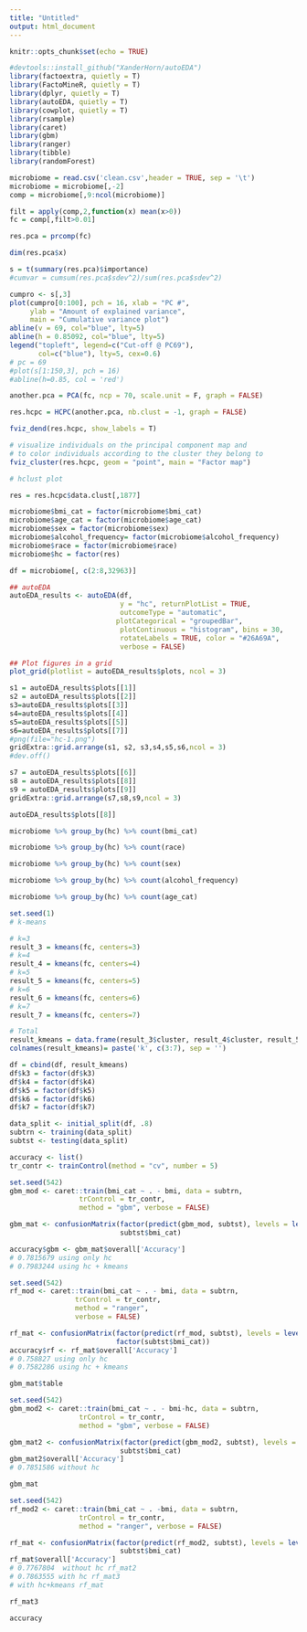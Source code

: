 ```yaml
---
title: "Untitled"
output: html_document
---
```


```r
knitr::opts_chunk$set(echo = TRUE)
```

```r
#devtools::install_github("XanderHorn/autoEDA")
library(factoextra, quietly = T)
library(FactoMineR, quietly = T)
library(dplyr, quietly = T)
library(autoEDA, quietly = T)
library(cowplot, quietly = T) 
library(rsample)
library(caret)
library(gbm)
library(ranger)
library(tibble)
library(randomForest)
```
```r
microbiome = read.csv('clean.csv',header = TRUE, sep = '\t')
microbiome = microbiome[,-2]
comp = microbiome[,9:ncol(microbiome)]
```
```r
filt = apply(comp,2,function(x) mean(x>0))
fc = comp[,filt>0.01]
```




```r
res.pca = prcomp(fc)
```
```r
dim(res.pca$x)
```

```r
s = t(summary(res.pca)$importance)
#cumvar = cumsum(res.pca$sdev^2)/sum(res.pca$sdev^2)
```
```r
cumpro <- s[,3]
plot(cumpro[0:100], pch = 16, xlab = "PC #", 
     ylab = "Amount of explained variance", 
     main = "Cumulative variance plot")
abline(v = 69, col="blue", lty=5)
abline(h = 0.85092, col="blue", lty=5)
legend("topleft", legend=c("Cut-off @ PC69"),
       col=c("blue"), lty=5, cex=0.6)
# pc = 69
#plot(s[1:150,3], pch = 16)
#abline(h=0.85, col = 'red')
```


```r
another.pca = PCA(fc, ncp = 70, scale.unit = F, graph = FALSE)
```



```r
res.hcpc = HCPC(another.pca, nb.clust = -1, graph = FALSE)
```

```r
fviz_dend(res.hcpc, show_labels = T)
```


```r
# visualize individuals on the principal component map and 
# to color individuals according to the cluster they belong to
fviz_cluster(res.hcpc, geom = "point", main = "Factor map")
```

```r
# hclust plot
```



```r
res = res.hcpc$data.clust[,1877]
```

```r
microbiome$bmi_cat = factor(microbiome$bmi_cat)
microbiome$age_cat = factor(microbiome$age_cat)
microbiome$sex = factor(microbiome$sex)
microbiome$alcohol_frequency= factor(microbiome$alcohol_frequency)
microbiome$race = factor(microbiome$race)
microbiome$hc = factor(res)
```

```r
df = microbiome[, c(2:8,32963)]
```

```r
## autoEDA 
autoEDA_results <- autoEDA(df, 
                           y = "hc", returnPlotList = TRUE,
                           outcomeType = "automatic", 
                          plotCategorical = "groupedBar", 
                           plotContinuous = "histogram", bins = 30, 
                           rotateLabels = TRUE, color = "#26A69A", 
                           verbose = FALSE) 

## Plot figures in a grid
plot_grid(plotlist = autoEDA_results$plots, ncol = 3)
```


```r
s1 = autoEDA_results$plots[[1]]
s2 = autoEDA_results$plots[[2]]
s3=autoEDA_results$plots[[3]]
s4=autoEDA_results$plots[[4]]
s5=autoEDA_results$plots[[5]]
s6=autoEDA_results$plots[[7]]
#png(file="hc-1.png")
gridExtra::grid.arrange(s1, s2, s3,s4,s5,s6,ncol = 3)
#dev.off()
```

```r
s7 = autoEDA_results$plots[[6]]
s8 = autoEDA_results$plots[[8]]
s9 = autoEDA_results$plots[[9]]
gridExtra::grid.arrange(s7,s8,s9,ncol = 3)
```
```r
autoEDA_results$plots[[8]]
```



```r
microbiome %>% group_by(hc) %>% count(bmi_cat)
```
```r
microbiome %>% group_by(hc) %>% count(race)
```
```r
microbiome %>% group_by(hc) %>% count(sex)
```
```r
microbiome %>% group_by(hc) %>% count(alcohol_frequency)
```


```r
microbiome %>% group_by(hc) %>% count(age_cat)
```





```r
set.seed(1)
# k-means

# k=3
result_3 = kmeans(fc, centers=3)
# k=4
result_4 = kmeans(fc, centers=4)
# k=5
result_5 = kmeans(fc, centers=5)
# k=6
result_6 = kmeans(fc, centers=6)
# k=7
result_7 = kmeans(fc, centers=7)

# Total
result_kmeans = data.frame(result_3$cluster, result_4$cluster, result_5$cluster, result_6$cluster, result_7$cluster)
colnames(result_kmeans)= paste('k', c(3:7), sep = '')
```
```r
df = cbind(df, result_kmeans)
df$k3 = factor(df$k3)
df$k4 = factor(df$k4)
df$k5 = factor(df$k5)
df$k6 = factor(df$k6)
df$k7 = factor(df$k7)
```


```r
data_split <- initial_split(df, .8)
subtrn <- training(data_split)
subtst <- testing(data_split)
```

```r
accuracy <- list()
tr_contr <- trainControl(method = "cv", number = 5)
```

```r
set.seed(542)
gbm_mod <- caret::train(bmi_cat ~ . - bmi, data = subtrn,
                 trControl = tr_contr, 
                 method = "gbm", verbose = FALSE)

gbm_mat <- confusionMatrix(factor(predict(gbm_mod, subtst), levels = levels(subtst$bmi_cat)),
                           subtst$bmi_cat)

accuracy$gbm <- gbm_mat$overall['Accuracy']
# 0.7815679 using only hc
# 0.7983244 using hc + kmeans
```
```r
set.seed(542)
rf_mod <- caret::train(bmi_cat ~ . - bmi, data = subtrn,
                trControl = tr_contr,
                method = "ranger",
                verbose = FALSE)

rf_mat <- confusionMatrix(factor(predict(rf_mod, subtst), levels = levels(subtst$bmi_cat)),
                          factor(subtst$bmi_cat))
accuracy$rf <- rf_mat$overall['Accuracy']
# 0.758827 using only hc
# 0.7582286 using hc + kmeans
```


```r
gbm_mat$table
```

```r
set.seed(542)
gbm_mod2 <- caret::train(bmi_cat ~ . - bmi-hc, data = subtrn,
                 trControl = tr_contr, 
                 method = "gbm", verbose = FALSE)

gbm_mat2 <- confusionMatrix(factor(predict(gbm_mod2, subtst), levels = levels(subtst$bmi_cat)),
                           subtst$bmi_cat)
gbm_mat2$overall['Accuracy']
# 0.7851586 without hc
```
```r
gbm_mat
```

```r
set.seed(542)
rf_mod2 <- caret::train(bmi_cat ~ . -bmi, data = subtrn,
                 trControl = tr_contr, 
                 method = "ranger", verbose = FALSE)

rf_mat <- confusionMatrix(factor(predict(rf_mod2, subtst), levels = levels(subtst$bmi_cat)),
                           subtst$bmi_cat)
rf_mat$overall['Accuracy']
# 0.7767804  without hc rf_mat2
# 0.7863555 with hc rf_mat3
# with hc+kmeans rf_mat
```
```r
rf_mat3
```


```r
accuracy
```




